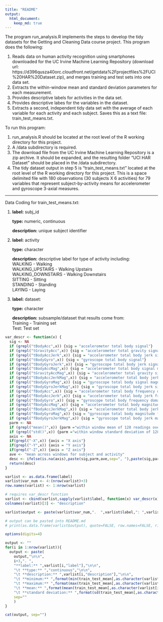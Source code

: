 ```yaml
---
title: "README"
output: 
  html_document:
    keep_md: true
---
```


The program run_analysis.R implements the steps to develop the tidy datasets for the Getting and Cleaning Data course project. This program does the following:

1. Reads data on human activity recognition using smartphones downloaded for the UC Irvine Machine Learning Repository (download url: https://d396qusza40orc.cloudfront.net/getdata%2Fprojectfiles%2FUCI%20HAR%20Dataset.zip), and merges training and test sets into one data set.
2. Extracts the within-window mean and standard deviation parameters for each measurement. 
3. Provides descriptive labels for  activities in the data set.
4. Provides descriptive labes for the variables in the dataset.
5. Extracts a second, independent tidy data set with the average of each variable for each activity and each subject. Saves this as a text file: train_test_means.txt.

To run this program:

1. run_analysis.R should be located at the root level of the R working directory for this project.
2. A /data subdirectory is required.
3. The download file from the UC Irvine Machine Learning Repository is a zip archive. It should be expanded, and the resulting folder "UCI HAR Dataset" should be placed in the /data subdirectory.
4. The tidy dataset output in step 5 is "train_test_means.txt" located at the root level of the R working directory for this project. This is a space delimited file with 180 observations (30 subjects X 6 activities) for 79 variables that represent subject-by-activity means for accelerometer and gyroscope 3-axial measures.

---

Data Coding for train_test_means.txt:

1. **label:** subj_id  

    **type:** numeric, continuous
  
    **description:** unique subject identifier 
  
2. **label:** activity  

    **type:** character
    
    **description:** descriptive label for type of activity including:  
    WALKING - Walking  
    WALKING_UPSTAIRS - Walking Upstairs  
    WALKING_DOWNSTAIRS - Walking Downstairs  
    SITTING - Sitting  
    STANDING - Standing  
    LAYING - Laying    
    
3. **label:** dataset:  

    **type:** character
    
    **description:** subsample/dataset that results come from:  
    Training - Training set  
    Test: Test set    

```r

var_descr <- function(x) {
  sig <- NA
  if (grepl("tBodyAcc",x)) {sig = "accelerometer total body signal"}
  if (grepl("tGravityAcc",x)) {sig = "accelerometer total gravity signal"}
  if (grepl("tBodyAccJerk",x)) {sig = "accelerometer total body jerk signal"}
  if (grepl("tBodyGyro",x)) {sig = "gyroscope total body signal"}
  if (grepl("tBodyGyroJerk",x)) {sig = "gyroscope total body jerk signal"}
  if (grepl("tBodyAccMag",x)) {sig = "accelerometer total body signal magnitude"}
  if (grepl("tGravityAccMag",x)) {sig = "accelerometer total gravity signal magnitude"}
  if (grepl("tBodyAccJerkMag",x)) {sig = "accelerometer total body jerk signal magnitude"}
  if (grepl("tBodyGyroMag",x)) {sig = "gyroscope total body signal magnitude"}
  if (grepl("tBodyGyroJerkMag",x)) {sig = "gyroscope total body jerk signal magnitude"}
  if (grepl("fBodyAcc",x)) {sig = "accelerometer total body frequency domain signal"}
  if (grepl("fBodyAccJerk",x)) {sig = "accelerometer total body jerk frequency domain signal"}
  if (grepl("fBodyGyro",x)) {sig = "gyroscope total body frequency domain signal"}
  if (grepl("fBodyAccMag",x)) {sig = "accelerometer total body magnitude frequency domain signal"}
  if (grepl("fBodyAccJerkMag",x)) {sig = "accelerometer total body jerk magnitude frequency domain signal"}
  if (grepl("fBodyGyroMag",x)) {sig = "gyroscope total body magnitude frequency domain signal"}
  if (grepl("fBodyGyroJerkMag",x)) {sig = "gyroscope total body jerk magnitude frequency domain signal"}
  parm <- NA
  if (grepl("mean()",x)) {parm ="within window mean of 128 readings over 2.56 seconds"}
  if (grepl("std()",x)) {parm ="within window standard deviation of 128 readings over 2.56 seconds"}
  axis <- NA
  if(grepl("-X",x)) {axis = "X axis"}
  if(grepl("-Y",x)) {axis = "Y axis"}
  if(grepl("-Z",x)) {axis = "Z axis"}
  ave <- "mean across windows for subject and activity"
  desc <- ifelse(is.na(axis),paste(sig,parm,ave,sep=", "),paste(sig,parm,axis,ave,sep=", "))
  return(desc)
}

varlist <- as.data.frame(label)
varlist$var_num <- 4:(nrow(varlist)+3)
row.names(varlist) <- 1:nrow(varlist)

# requires var_descr function
varlist <- cbind(varlist,sapply(varlist$label, function(x) var_descr(x)))
colnames(varlist)[3] <- "description"

varlist$output <- paste(varlist$var_num,".  ",varlist$label,": ",varlist$description, sep="")

# output can be pasted into README.md
# print(as.data.frame(varlist$output), quote=FALSE, row.names=FALSE, right=FALSE)

options(digits=4)

output <- ""
for(i in 1:nrow(varlist)){
  output <- paste(
    output,"\n\n",
    i+3,". ",
    "**label:** ",varlist[i,"label"],"\n\n",
    "\t **type:** ","continuous","\n\n",
    "\t **description:** ",varlist[i,"description"],"\n\n",
    "\t **minimum:** ",format(min(train_test_mean[,as.character(varlist[i,"label"])]),digits=4),"\n\n",
    "\t **maximum:** ",format(max(train_test_mean[,as.character(varlist[i,"label"])]),digits=4),"\n\n",
    "\t **mean:** ",format(mean(train_test_mean[,as.character(varlist[i,"label"])]),digits=4),"\n\n",
    "\t **standard deviation:** ",format(sd(train_test_mean[,as.character(varlist[i,"label"])]),digits=4),"\n\n",
    sep=""
    )
}

cat(output, sep="")

```

